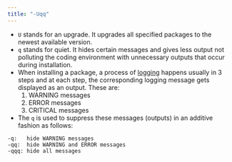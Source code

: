 ```yaml
---
title: "-Uqq"
---
```

* `U` stands for an upgrade. It upgrades all specified packages to the newest available version.
* `q` stands for quiet. It hides certain messages and gives less output not polluting the coding environment with unnecessary outputs that occur during installation.
* When installing a package, a process of [logging](https://www.notion.so/Logging-1861ed2d068e4c0ca331a9018e809015) happens usually in 3 steps and at each step, the corresponding logging message gets displayed as an output. These are:
    1. WARNING messages
    2. ERROR messages
    3. CRITICAL messages
* The `q` is used to suppress these messages (outputs) in an additive fashion as follows:
    
```
-q:   hide WARNING messages
-qq:  hide WARNING and ERROR messages
-qqq: hide all messages
```
